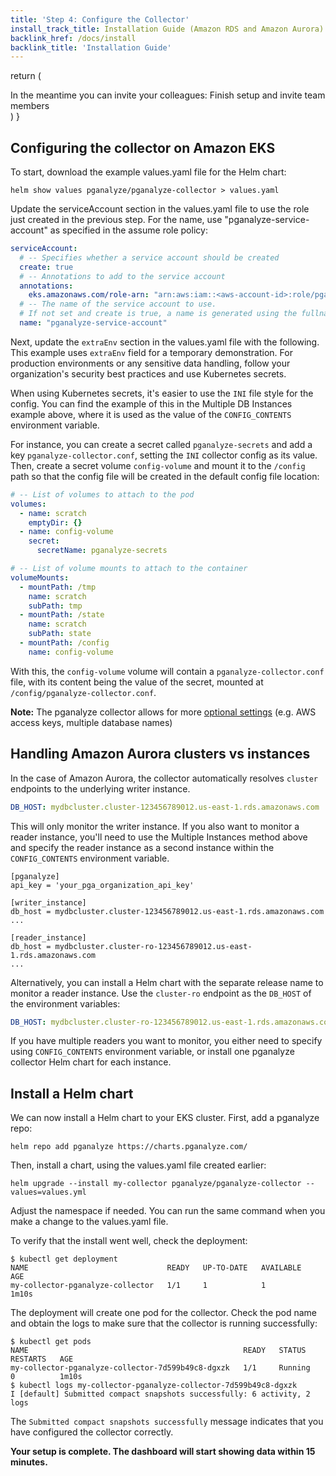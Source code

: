 ```yaml
---
title: 'Step 4: Configure the Collector'
install_track_title: Installation Guide (Amazon RDS and Amazon Aurora)
backlink_href: /docs/install
backlink_title: 'Installation Guide'
---
```



  return (
    <div>
      In the meantime you can invite your colleagues:
      <Link className="btn btn-success" to={inviteLink}>
        Finish setup and invite team members
      </Link>
    </div>
  )
}

## Configuring the collector on Amazon EKS

To start, download the example values.yaml file for the Helm chart:

```
helm show values pganalyze/pganalyze-collector > values.yaml
```

Update the serviceAccount section in the values.yaml file to use the role just
created in the previous step. For the name, use "pganalyze-service-account" as
specified in the assume role policy:

```yaml
serviceAccount:
  # -- Specifies whether a service account should be created
  create: true
  # -- Annotations to add to the service account
  annotations:
    eks.amazonaws.com/role-arn: "arn:aws:iam::<aws-account-id>:role/pganalyzeServiceAccountRole"
  # -- The name of the service account to use.
  # If not set and create is true, a name is generated using the fullname template
  name: "pganalyze-service-account"
```

Next, update the `extraEnv` section in the values.yaml file with the following.
This example uses `extraEnv` field for a temporary demonstration. For production
environments or any sensitive data handling, follow your organization's security
best practices and use Kubernetes secrets.

<SettingEnvVarsEKS apiKey={props.apiKey} />

When using Kubernetes secrets, it's easier to use the `INI` file style for the
config. You can find the example of this in the Multiple DB Instances example
above, where it is used as the value of the `CONFIG_CONTENTS` environment variable.

For instance, you can create a secret called `pganalyze-secrets` and add a key
`pganalyze-collector.conf`, setting the `INI` collector config as its value.
Then, create a secret volume `config-volume` and mount it to the `/config` path
so that the config file will be created in the default config file location:

```yaml
# -- List of volumes to attach to the pod
volumes:
  - name: scratch
    emptyDir: {}
  - name: config-volume
    secret:
      secretName: pganalyze-secrets

# -- List of volume mounts to attach to the container
volumeMounts:
  - mountPath: /tmp
    name: scratch
    subPath: tmp
  - mountPath: /state
    name: scratch
    subPath: state
  - mountPath: /config
    name: config-volume
```

With this, the `config-volume` volume will contain a `pganalyze-collector.conf`
file, with its content being the value of the secret, mounted at `/config/pganalyze-collector.conf`.

**Note:** The pganalyze collector allows for more [optional settings](https://pganalyze.com/docs/collector/settings) (e.g. AWS access keys, multiple database names)

## Handling Amazon Aurora clusters vs instances

In the case of Amazon Aurora, the collector automatically resolves `cluster` endpoints to the underlying writer instance.

```yaml
DB_HOST: mydbcluster.cluster-123456789012.us-east-1.rds.amazonaws.com
```

This will only monitor the writer instance. If you also want to monitor a reader instance,
you'll need to use the Multiple Instances method above and specify the reader instance as a
second instance within the `CONFIG_CONTENTS` environment variable.

```
[pganalyze]
api_key = 'your_pga_organization_api_key'

[writer_instance]
db_host = mydbcluster.cluster-123456789012.us-east-1.rds.amazonaws.com
...

[reader_instance]
db_host = mydbcluster.cluster-ro-123456789012.us-east-1.rds.amazonaws.com
...
```

Alternatively, you can install a Helm chart with the separate release name to
monitor a reader instance.
Use the `cluster-ro` endpoint as the `DB_HOST` of the environment variables:

```yaml
DB_HOST: mydbcluster.cluster-ro-123456789012.us-east-1.rds.amazonaws.com
```

If you have multiple readers you want to monitor, you either need to specify
using `CONFIG_CONTENTS` environment variable, or install one pganalyze collector
Helm chart for each instance.

## Install a Helm chart

We can now install a Helm chart to your EKS cluster. First, add a pganalyze repo:

```
helm repo add pganalyze https://charts.pganalyze.com/
```

Then, install a chart, using the values.yaml file created earlier:

```
helm upgrade --install my-collector pganalyze/pganalyze-collector --values=values.yml
```

Adjust the namespace if needed. You can run the same command when you make a
change to the values.yaml file.

To verify that the install went well, check the deployment:

```
$ kubectl get deployment
NAME                               READY   UP-TO-DATE   AVAILABLE   AGE
my-collector-pganalyze-collector   1/1     1            1           1m10s
```

The deployment will create one pod for the collector. Check the pod name and
obtain the logs to make sure that the collector is running successfully:

```
$ kubectl get pods
NAME                                                READY   STATUS    RESTARTS   AGE
my-collector-pganalyze-collector-7d599b49c8-dgxzk   1/1     Running   0          1m10s
$ kubectl logs my-collector-pganalyze-collector-7d599b49c8-dgxzk
I [default] Submitted compact snapshots successfully: 6 activity, 2 logs
```

The `Submitted compact snapshots successfully` message indicates that you have
configured the collector correctly.

**Your setup is complete. The dashboard will start showing data within 15 minutes.**

<InAppOnly>
  <FinishSetup inviteLink={props.inviteLink} />
</InAppOnly>

<PublicLastStepLogInsightsLink />
